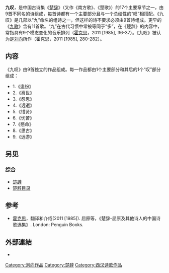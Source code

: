 '''九叹'''，是中国古诗集《[[楚辞|楚辞]]》（又作《南方歌》、《楚歌》）的17个主要章节之一，由9首不同名的诗组成，每首诗都有一个主要部分且与一个总结性的“叹”相搭配。《九叹》是几部以“九”命名的组诗之一，但这样的诗不要求必须由9首诗组成。更早的《[[九歌|九歌]]》含有11首歌。“九”在古代习惯中常被等同于“多”，在《楚辞》的内容中，常指具有9个模态变化的音乐排列（[[霍克思|霍克思]]，2011 [1985], 36-37）。《九叹》被认为是[[刘向|刘向]]所作（霍克思，2011 [1985], 280-282）。

== 内容 ==
《九叹》由9首独立的作品组成。每一作品都由1个主要部分和其后的1个“叹”部分组成：

*1.《逢纷》
*2.《离世》
*3.《怨思》
*4.《远逝》
*5.《惜贤》
*6.《忧苦》
*7.《愍命》
*8.《思古》
*9.《远游》

== 另见 ==
=== 综合 ===
*[[楚辞|楚辞]]
*[[楚辞目录|楚辞目录]]

== 参考 ==
*[[霍克思|霍克思]]，翻译和介绍(2011 [1985]). 屈原等，《楚辞-屈原及其他诗人的中国诗歌选集》. London: Penguin Books. {{ISBN|978-0-14-044375-2}}

== 外部連結 ==
*{{Wikisource-inline|九歎}}

{{楚辞}}
[[Category:刘向作品|Category:刘向作品]]
[[Category:楚辞|Category:楚辞]]
[[Category:西汉诗歌作品|Category:西汉诗歌作品]]